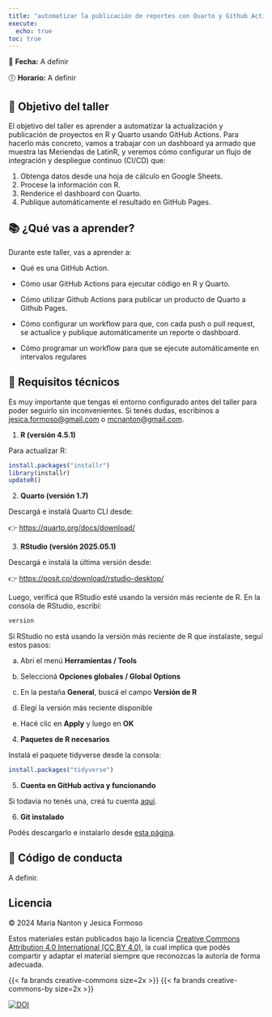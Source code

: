 ```yaml
---
title: "automatizar la publicación de reportes con Quarto y Github Actions"
execute: 
  echo: true
toc: true
---
```


📅 **Fecha:** A definir


🕕 **Horario:** A definir


## 🎯 Objetivo del taller

El objetivo del taller es aprender a automatizar la actualización y publicación de proyectos en R y Quarto usando GitHub Actions. Para hacerlo más concreto, vamos a trabajar con un dashboard ya armado que muestra las Meriendas de LatinR, y veremos cómo configurar un flujo de integración y despliegue continuo (CI/CD) que:

1. Obtenga datos desde una hoja de cálculo en Google Sheets.
2. Procese la información con R.
3. Renderice el dashboard con Quarto.
4. Publique automáticamente el resultado en GitHub Pages.

## 📚 ¿Qué vas a aprender?

Durante este taller, vas a aprender a:

- Qué es una GitHub Action.

- Cómo usar GitHub Actions para ejecutar código en R y Quarto.

- Cómo utilizar Github Actions para publicar un producto de Quarto a Github Pages. 

- Cómo configurar un workflow para que, con cada push o pull request, se actualice y publique automáticamente un reporte o dashboard.

- Cómo programar un workflow para que se ejecute automáticamente en intervalos regulares



## 🧰 Requisitos técnicos

Es muy importante que tengas el entorno configurado antes del taller para poder seguirlo sin inconvenientes. Si tenés dudas, escribinos a [jesica.formoso@gmail.com](mailto:jesica.formoso@gmail.com) o [mcnanton@gmail.com](mailto:mcnanton@gmail.com).

1.  **R (versión 4.5.1)**

Para actualizar R:

```r

install.packages("installr")
library(installr)
updateR()

```

2.  **Quarto (versión 1.7)**

Descargá e instalá Quarto CLI desde:

👉 <https://quarto.org/docs/download/>

3.  **RStudio (versión 2025.05.1)**

Descargá e instalá la última versión desde:

👉 <https://posit.co/download/rstudio-desktop/>

Luego, verificá que RStudio esté usando la versión más reciente de R. En la consola de RStudio, escribí:

```r

version

```

::: {.callout-tip icon="gear" title="Cómo cambiar la versión de R en RStudio"}
Si RStudio no está usando la versión más reciente de R que instalaste, seguí estos pasos:

a.  Abrí el menú **Herramientas / Tools**

b.  Seleccioná **Opciones globales / Global Options**

c.  En la pestaña **General**, buscá el campo **Versión de R**

d.  Elegí la versión más reciente disponible

e.  Hacé clic en **Apply** y luego en **OK**
:::

4.  **Paquetes de R necesarios**

Instalá el paquete tidyverse desde la consola:

```r
install.packages("tidyverse")

```

5. **Cuenta en GitHub activa y funcionando**

Si todavía no tenés una, creá tu cuenta [aquí](https://github.com/). 

6. **Git instalado**

Podés descargarlo e instalarlo desde [esta página](https://git-scm.com/downloads).


## 🤝 Código de conducta

A definir.


## Licencia

© 2024 María Nanton y Jesica Formoso

Estos materiales están publicados bajo la licencia [Creative Commons Attribution 4.0 International (CC BY 4.0)](http://creativecommons.org/licenses/by/4.0/), la cual implica que podés compartir y adaptar el material siempre que reconozcas la autoría de forma adecuada.

{{< fa brands creative-commons size=2x >}} {{< fa brands creative-commons-by size=2x >}}

<a href="https://doi.org/10.5281/zenodo.16736735"><img src="https://zenodo.org/badge/DOI/10.5281/zenodo.16736735.svg" alt="DOI"/></a>
